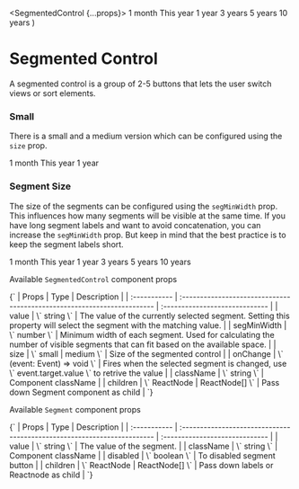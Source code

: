 
  <SegmentedControl {...props}>
    <Segment value="1">1 month</Segment>
    <Segment value="2">This year</Segment>
    <Segment value="3">1 year</Segment>
    <Segment value="4">3 years</Segment>
    <Segment value="5" disabled>
      5 years
    </Segment>
    <Segment value="6">10 years</Segment>
  </SegmentedControl>
)

# Segmented Control

A segmented control is a group of 2-5 buttons that lets the user switch views or sort elements.

<Meta of={SegmentedControlStories} />

<Canvas>
  <Story of={SegmentedControlStories.SegmentedControl} />
</Canvas>

### Small

There is a small and a medium version which can be configured using the `size` prop.

<Canvas>
  <SegmentedControl size="small">
    <Segment value="1">1 month</Segment>
    <Segment value="2">This year</Segment>
    <Segment value="3">1 year</Segment>
  </SegmentedControl>
</Canvas>

### Segment Size

The size of the segments can be configured using the `segMinWidth` prop. This influences how many segments will be visible at the same time.
If you have long segment labels and want to avoid concatenation, you can increase the `segMinWidth` prop.
But keep in mind that the best practice is to keep the segment labels short.

<Canvas>
  <SegmentedControl segMinWidth={200}>
    <Segment value="1">1 month</Segment>
    <Segment value="2">This year</Segment>
    <Segment value="3">1 year</Segment>
    <Segment value="4">3 years</Segment>
    <Segment value="5">5 years</Segment>
    <Segment value="6">10 years</Segment>
  </SegmentedControl>
</Canvas>

Available `SegmentedControl` component props

<Markdown>
  {`
  | Props        | Type                                                                    | Description                    |
  | :----------- | :---------------------------------------------------------------------- | :----------------------------- |
  |  value       | \` string \`                                                            | The value of the currently selected segment. Setting this property will select the segment with the matching value.  |
  |  segMinWidth | \` number \`                                                            | Minimum width of each segment. Used for calculating the number of visible segments that can fit based on the available space. |
  |  size        | \` small | medium \`                                                    | Size of the segmented control |
  |  onChange    | \` (event: Event) => void \`                                            | Fires when the selected segment is changed, use \` event.target.value \` to retrive the value         |
  |  className   | \` string \`                                                            | Component className         |
  |  children    | \` ReactNode | ReactNode[] \`                                           | Pass down Segment component as child |
  `}
</Markdown>

<br />

Available `Segment` component props

<Markdown>
  {`
  | Props        | Type                                                                    | Description                    |
  | :----------- | :---------------------------------------------------------------------- | :----------------------------- |
  |  value       | \` string \`                                                            | The value of the segment. |
  |  className   | \` string \`                                                            | Component className         |
  |  disabled    | \` boolean \`                                                           | To disabled segment button |
  |  children    | \` ReactNode | ReactNode[] \`                                           | Pass down labels or Reactnode as child |
  `}
</Markdown>
